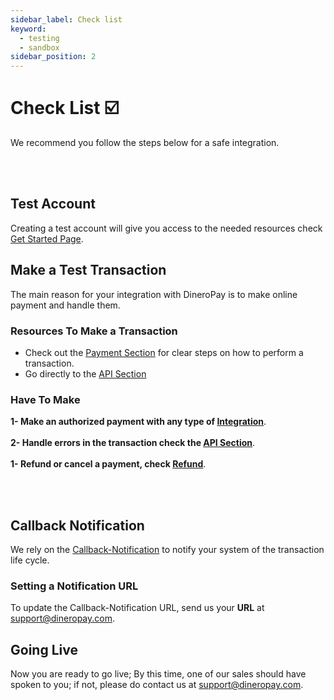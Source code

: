 ```yaml
---
sidebar_label: Check list
keyword:
  - testing
  - sandbox
sidebar_position: 2
---
```


# Check List ☑️

We recommend you follow the steps below for a safe integration.

<br></br>

## Test Account

Creating a test account will give you access to the needed resources check [Get Started Page](../get-started).

## Make a Test Transaction

The main reason for your integration with DineroPay is to make online payment and handle them.

### Resources To Make a Transaction

- Check out the [Payment Section](../Payments/Purchase/create_payment) for clear steps on how to perform a transaction.
- Go directly to the [API Section](../../api)

### Have To Make

**1- Make an authorized payment with any type of [Integration](../integration)**. <br></br>
**2- Handle errors in the transaction check the [API Section](../../api)**. <br></br>
**1- Refund or cancel a payment, check [Refund](../Payments/ManagingPayments/refund)**.

<br></br>

## Callback Notification

We rely on the [Callback-Notification](../Callback) to notify your system of the transaction life cycle.

### Setting a Notification URL

To update the Callback-Notification URL, send us your **URL** at support@dineropay.com.

## Going Live

Now you are ready to go live; By this time, one of our sales should have spoken to you; if not, please do contact us at support@dineropay.com.
